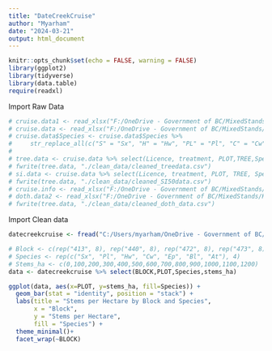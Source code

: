 ```yaml
---
title: "DateCreekCruise"
author: "Myarham"
date: "2024-03-21"
output: html_document
---
```


```r
knitr::opts_chunk$set(echo = FALSE, warning = FALSE)
library(ggplot2)
library(tidyverse)
library(data.table)
require(readxl)
```

Import Raw Data

```r
# cruise.data1 <- read_xlsx("F:/OneDrive - Government of BC/MixedStands/KispioxCruise_bytree_FINAL.xlsx")
# cruise.data <- read_xlsx("F:/OneDrive - Government of BC/MixedStands/KispioxCruise_bytree_FINAL.xlsx", sheet = "Compilation volumes") %>%         select(Licence, BlockID, treatment)  %>% left_join(cruise.data1)
# cruise.data$Species <- cruise.data$Species %>%  
#     str_replace_all(c("S" = "Sx", "H" = "Hw", "PL" = "Pl", "C" = "Cw", "AT" = "At", "AC" = "Ac", "B" = "Bl", "E" = "Ep"))
# 
# tree.data <- cruise.data %>% select(Licence, treatment, PLOT,TREE,Species, HT, DBH, Stems_ha, Gross_Bio, TC)
# fwrite(tree.data, "./clean_data/cleaned_treedata.csv")
# si.data <- cruise.data %>% select(Licence, treatment, PLOT, TREE, Species, HT, CountedAge, SiteIndex, AgeCorrection, CorrectedAge)
# fwrite(tree.data, "./clean_data/cleaned_SI50data.csv")
# cruise.info <- read_xlsx("F:/OneDrive - Government of BC/MixedStands/KispioxCruise_bytree_FINAL.xlsx", sheet = "Compilation volumes") %>%         select(Licence, BlockID, treatment)
# doth.data2 <- read_xlsx("F:/OneDrive - Government of BC/MixedStands/KispioxCruise_bytree_FINAL.xlsx", sheet = "Dothistroma") %>% left_join(cruise.info)
# fwrite(tree.data, "./clean_data/cleaned_doth_data.csv")

```


Import Clean data
```r
datecreekcruise <- fread("C:/Users/myarham/OneDrive - Government of BC/MixedStands/compostiondata.csv") %>% mutate(stems_ha= `Stems/ha`)

# Block <- c(rep("413", 8), rep("440", 8), rep("472", 8), rep("473", 8), rep("528", 8), rep("657", 8), rep("676", 8), rep("677", 8), rep("715", 8), rep("738", 8), rep("795", 8), rep("818", 8))
# Species <- rep(c("Sx", "Pl", "Hw", "Cw", "Ep", "Bl", "At"), 4)
# Stems_ha <- c(0,100,200,300,400,500,600,700,800,900,1000,1100,1200)
data <- datecreekcruise %>% select(BLOCK,PLOT,Species,stems_ha)

ggplot(data, aes(x=PLOT, y=stems_ha, fill=Species)) +
  geom_bar(stat = "identity", position = "stack") +
  labs(title = "Stems per Hectare by Block and Species",
       x = "Block",
       y = "Stems per Hectare",
       fill = "Species") +
  theme_minimal()+
  facet_wrap(~BLOCK)
```

